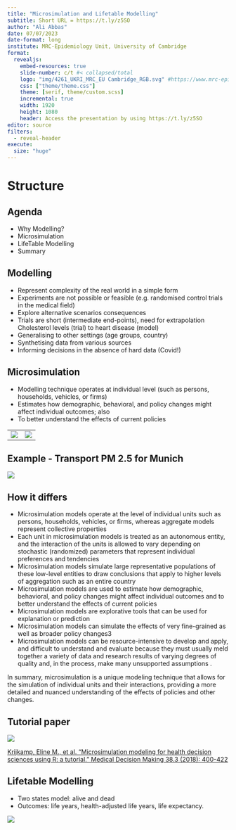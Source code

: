 ```yaml
---
title: "Microsimulation and Lifetable Modelling"
subtitle: Short URL = https://t.ly/z5SO
author: "Ali Abbas"
date: 07/07/2023
date-format: long
institute: MRC-Epidemiology Unit, University of Cambridge
format: 
  revealjs: 
    embed-resources: true
    slide-number: c/t #< collapsed/total
    logo: "img/4261_UKRI_MRC_EU Cambridge_RGB.svg" #https://www.mrc-epid.cam.ac.uk/wp-content/uploads/2021/10/colour-epi-logo.png"
    css: ["theme/theme.css"]
    theme: [serif, theme/custom.scss]
    incremental: true
    width: 1920
    height: 1080
    header: Access the presentation by using https://t.ly/z5SO
editor: source
filters:
  - reveal-header
execute: 
  size: "huge"
---
```


# Structure

## Agenda

-   Why Modelling?
-   Microsimulation
-   LifeTable Modelling
-   Summary

## Modelling

-   Represent complexity of the real world in a simple form
-   Experiments are not possible or feasible (e.g. randomised control trials in the medical field)
-   Explore alternative scenarios consequences
-   Trials are short (intermediate end-points), need for extrapolation Cholesterol levels (trial) to heart disease (model)
-   Generalising to other settings (age groups, country)
-   Synthetising data from various sources
-   Informing decisions in the absence of hard data (Covid!)

## Microsimulation

-   Modelling technique operates at individual level (such as persons, households, vehicles, or firms)
-   Estimates how demographic, behavioral, and policy changes might affect individual outcomes; also
-   To better understand the effects of current policies

|                                  |                                |
|----------------------------------|--------------------------------|
| ![](img/aggregated_approach.png) | ![](img/microsim_approach.png) |

## Example - Transport PM 2.5 for Munich

![](img/sim_pm2.5_munich.png)

## How it differs

-   Microsimulation models operate at the level of individual units such as persons, households, vehicles, or firms, whereas aggregate models represent collective properties
-   Each unit in microsimulation models is treated as an autonomous entity, and the interaction of the units is allowed to vary depending on stochastic (randomized) parameters that represent individual preferences and tendencies
-   Microsimulation models simulate large representative populations of these low-level entities to draw conclusions that apply to higher levels of aggregation such as an entire country
-   Microsimulation models are used to estimate how demographic, behavioral, and policy changes might affect individual outcomes and to better understand the effects of current policies
-   Microsimulation models are explorative tools that can be used for explanation or prediction
-   Microsimulation models can simulate the effects of very fine-grained as well as broader policy changes3
-   Microsimulation models can be resource-intensive to develop and apply, and difficult to understand and evaluate because they must usually meld together a variety of data and research results of varying degrees of quality and, in the process, make many unsupported assumptions .

In summary, microsimulation is a unique modeling technique that allows for the simulation of individual units and their interactions, providing a more detailed and nuanced understanding of the effects of policies and other changes.

## Tutorial paper

[![](img/micro_paper.png)](https://doi.org/10.1177/0272989x18754513)

[Krijkamp, Eline M., et al. "Microsimulation modeling for health decision sciences using R: a tutorial." Medical Decision Making 38.3 (2018): 400-422](https://doi.org/10.1177/0272989x18754513)

## Lifetable Modelling

-   Two states model: alive and dead
-   Outcomes: life years, health-adjusted life years, life expectancy.

![](img/lifetable_prob.png)

## 
